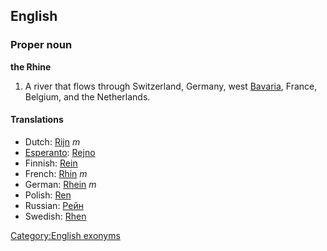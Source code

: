 ==English==
{{wikipedia}}
===Proper noun===
'''the Rhine'''

#A river that flows through Switzerland, Germany, west [[Bavaria]], France, Belgium, and the Netherlands.

====Translations====
*Dutch: [[Rijn]] ''m''
*[[Esperanto]]: [[Rejno]]
*Finnish: [[Rein#Finnish|Rein]]
*French: [[Rhin]] ''m''
*German: [[Rhein]] ''m''
*Polish: [[Ren#Polish|Ren]]
*Russian: [[Рейн]]
*Swedish: [[Rhen]]

[[Category:English exonyms]]